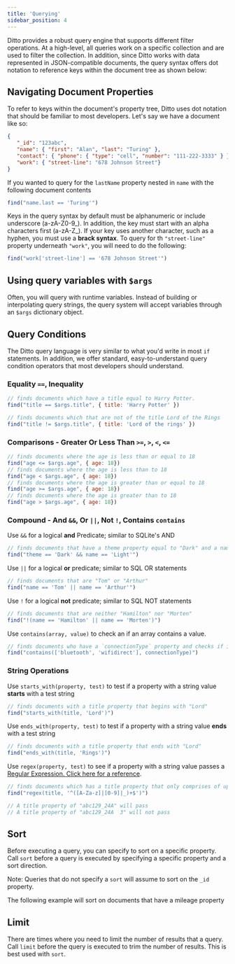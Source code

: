 ```yaml
---
title: 'Querying'
sidebar_position: 4
---
```



Ditto provides a robust query engine that supports different filter operations. At a high-level, all queries work on a specific collection and are used to filter the collection. In addition, since Ditto works with data represented in JSON-compatible documents, the query syntax offers dot notation to reference keys within the document tree as shown below:

<SnippetGroup
  name='query-basic' 
/>


## Navigating Document Properties

To refer to keys within the document's property tree, Ditto uses dot notation that should be familiar to most developers. Let's say we have a document like so:


```json
{
   "_id": "123abc",
   "name": { "first": "Alan", "last": "Turing" },
   "contact": { "phone": { "type": "cell", "number": "111-222-3333" } },
   "work": { "street-line": "678 Johnson Street"}
}
```

If you wanted to query for the `lastName` property nested in `name` with the following document contents

```js
find("name.last == 'Turing'")
```

Keys in the query syntax by default must be alphanumeric or include underscore (a-zA-Z0-9_). In addition, the key must start with an alpha characters first (a-zA-Z_). If your key uses another character, such as a hyphen, you must use a __brack syntax__. To query for th `"street-line"` property underneath `"work"`, you will need to do the following: 

```js
find("work['street-line'] == '678 Johnson Street'")
```

## Using query variables with `$args` 

Often, you will query with runtime variables. Instead of building or interpolating query strings, the query system will accept variables through an `$args` dictionary object. 

<SnippetGroup
  name='query-args' 
/>

## Query Conditions

The Ditto query language is very similar to what you'd write in most `if` statements. In addition, we offer standard, easy-to-understand query condition operators that most developers should understand.


### Equality `==`, Inequality

```js
// finds documents which have a title equal to Harry Potter.
find("title == $args.title", { title: 'Harry Potter' })

// finds documents which that are not of the title Lord of the Rings
find("title != $args.title", { title: 'Lord of the rings' })
```

### Comparisons - Greater Or Less Than `>=`, `>`, `<`, `<=`



```js
// finds documents where the age is less than or equal to 18
find("age <= $args.age", { age: 18})
// finds documents where the age is less than to 18
find("age < $args.age", { age: 18})
// finds documents where the age is greater than or equal to 18
find("age >= $args.age", { age: 18})
// finds documents where the age is greater than to 18
find("age > $args.age", { age: 18})
```

### Compound - And `&&`, Or `||`, Not `!`, Contains `contains`


Use `&&` for a logical __and__ Predicate; similar to SQLite's AND
```js
// finds documents that have a theme property equal to "Dark" and a name property equaly to "Light"
find("theme == 'Dark' && name == 'Light'")
```

Use `||` for a logical __or__ predicate; similar to SQL OR statements
```js
// finds documents that are "Tom" or "Arthur"
find("name == 'Tom' || name == 'Arthur'")
```

Use `!` for a logical __not__ predicate; similar to SQL NOT statements

```js
// finds documents that are neither "Hamilton" nor "Morten"
find("!(name == 'Hamilton' || name == 'Morten')")
```

Use `contains(array, value)` to check an if an array contains a value. 

```js
// finds documents who have a `connectionType` property and checks if it equals any of the values in a defined array
find("contains(['bluetooth', 'wifidirect'], connectionType)")
```


### String Operations

Use `starts_with(property, test)` to test if a property with a string value __starts__ with a test string

```js
// finds documents with a title property that begins with "Lord"
find("starts_with(title, 'Lord')")
```

Use `ends_with(property, test)` to test if a property with a string value __ends__ with a test string

```js
// finds documents with a title property that ends with "Lord"
find("ends_with(title, 'Rings')")
```

Use `regex(property, test)` to see if a property with a string value passes a [Regular Expression. Click here for a reference](https://developer.mozilla.org/en-US/docs/Web/JavaScript/Guide/Regular_Expressions). 

```js
// finds documents which has a title property that only comprises of upper and lowercase letters, numbers, and underscores. 
find("regex(title, '^([A-Za-z]|[0-9]|_)+$')")

// A title property of "abc129_24A" will pass
// A title property of "abc129_24A  3" will not pass
```

## Sort

Before executing a query, you can specify to sort on a specific property. Call `sort` before a query is executed by specifying a specific property and a sort direction. 

Note: Queries that do not specify a `sort` will assume to sort on the `_id` property.

The following example will sort on documents that have a mileage property

<SnippetGroup
  name='query-sort' 
/>

## Limit 

There are times where you need to limit the number of results that a query. Call `limit` before the query is executed to trim the number of results. This is best used with `sort`.

<SnippetGroup
  name='query-limit' 
/>